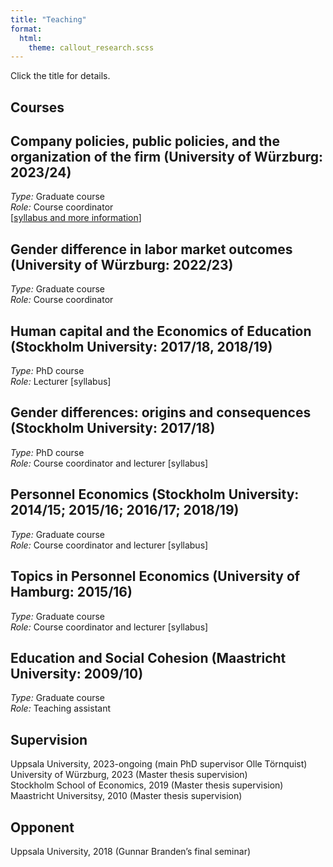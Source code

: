 ```yaml
---
title: "Teaching"
format: 
  html: 
    theme: callout_research.scss
---
```


Click the title for details.

## Courses 

::: {.callout-abstractbox .callout-warning collapse=true}
## Company policies, public policies, and the organization of the firm (University of Würzburg: 2023/24)

*Type:* Graduate course\
*Role:* Course coordinator\
[[syllabus and more information](teaching/teaching_2024_wuerzburg/teaching_2024_wuerzburg.qmd)]
:::

::: {.callout-abstractbox .callout-warning collapse=true}
## Gender difference in labor market outcomes (University of Würzburg: 2022/23)

*Type:* Graduate course\
*Role:* Course coordinator
:::

::: {.callout-abstractbox .callout-warning collapse=true}
## Human capital and the Economics of Education (Stockholm University: 2017/18, 2018/19)

*Type:* PhD course\
*Role:* Lecturer
[syllabus]
:::

::: {.callout-abstractbox .callout-warning collapse=true}
## Gender differences: origins and consequences (Stockholm University: 2017/18)

*Type:* PhD course\
*Role:* Course coordinator and lecturer
[syllabus]
:::

::: {.callout-abstractbox .callout-warning collapse=true}
## Personnel Economics (Stockholm University:  2014/15; 2015/16; 2016/17; 2018/19)

*Type:* Graduate course\
*Role:* Course coordinator and lecturer
[syllabus]
:::

::: {.callout-abstractbox .callout-warning collapse=true}
## Topics in Personnel Economics (University of Hamburg: 2015/16)

*Type:* Graduate course\
*Role:* Course coordinator and lecturer
[syllabus]
:::

::: {.callout-abstractbox .callout-warning collapse=true}
## Education and Social Cohesion (Maastricht University: 2009/10)

*Type:* Graduate course\
*Role:* Teaching assistant
:::

## Supervision 
Uppsala University, 2023-ongoing (main PhD supervisor Olle Törnquist)\
University of Würzburg, 2023 (Master thesis supervision)\
Stockholm School of Economics, 2019 (Master thesis supervision)\
Maastricht Universitsy, 2010 (Master thesis supervision)

## Opponent

Uppsala University, 2018 (Gunnar Branden's final seminar)